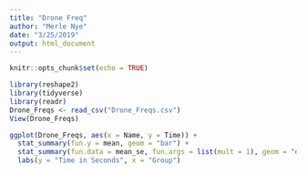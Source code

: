 ```yaml
---
title: "Drone Freq"
author: "Merle Nye"
date: "3/25/2019"
output: html_document
---
```


```r
knitr::opts_chunk$set(echo = TRUE)
```

```r
library(reshape2)
library(tidyverse)
library(readr)
Drone_Freqs <- read_csv("Drone_Freqs.csv")
View(Drone_Freqs)
```

```r
ggplot(Drone_Freqs, aes(x = Name, y = Time)) +
  stat_summary(fun.y = mean, geom = "bar") +
  stat_summary(fun.data = mean_se, fun.args = list(mult = 1), geom = "errorbar", width = 0.2)+
  labs(y = "Time in Seconds", x = "Group")
```